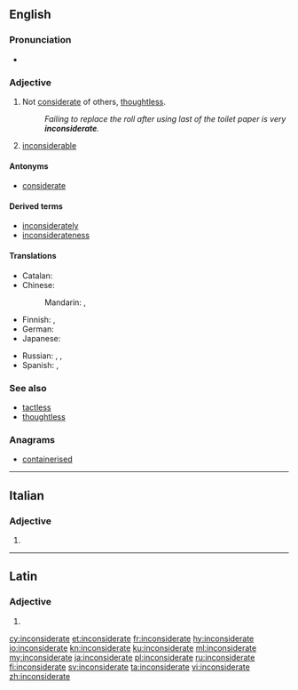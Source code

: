 ==English==

===Pronunciation===
* {{IPA|/ˌɪnkənˈsɪdərɪt/|/ˌɪŋ-/|lang=en}}

===Adjective===
{{en-adj}}

# Not [[considerate]] of others, [[thoughtless]].
#: ''Failing to replace the roll after using last of the toilet paper is very '''inconsiderate'''.''
# {{context|obsolete|lang=en}} [[inconsiderable]]
#: {{rfquotek|E. Terry}}

====Antonyms====
* [[considerate]]

====Derived terms====
* [[inconsiderately]]
* [[inconsiderateness]]

====Translations====
{{trans-top|not considerate of others}}
* Catalan: {{t|ca|inconsiderat}}
* Chinese:
*: Mandarin: {{t|cmn|不體貼|sc=Hani}}, {{t|cmn|不体贴|tr=bù tǐtiē|sc=Hani}}
* Finnish: {{t|fi|harkitsematon}}, {{t+|fi|epäkohtelias}}
* German: {{t+|de|rücksichtslos}}
* Japanese: {{t+|ja|思いやり|tr=おもいやりのない, omoiyari no nai|alt=思い遣りのない|sc=Jpan}}
{{trans-mid}}
* Russian: {{t+|ru|невнимательный|tr=nevnimátelʹnyj|sc=Cyrl}} {{qualifier|к другим}}, {{t+|ru|неделикатный|tr=nedelikátnyj|sc=Cyrl}}, {{t+|ru|нетактичный|tr=netaktíčnyj|sc=Cyrl}}
* Spanish: {{t+|es|desconsiderado}}, {{t|es|inconsiderado}}
{{trans-bottom}}

===See also===
* [[tactless]]
* [[thoughtless]]

===Anagrams===
* [[containerised#English|containerised]]

----

==Italian==

===Adjective===
{{head|it|adjective form}}

# {{feminine plural of|inconsiderato|lang=it}}

----

==Latin==

===Adjective===
{{la-adj-form|inconsīderāte}}

# {{inflection of|inconsīderātus||voc|m|s|lang=la}}

[[cy:inconsiderate]]
[[et:inconsiderate]]
[[fr:inconsiderate]]
[[hy:inconsiderate]]
[[io:inconsiderate]]
[[kn:inconsiderate]]
[[ku:inconsiderate]]
[[ml:inconsiderate]]
[[my:inconsiderate]]
[[ja:inconsiderate]]
[[pl:inconsiderate]]
[[ru:inconsiderate]]
[[fi:inconsiderate]]
[[sv:inconsiderate]]
[[ta:inconsiderate]]
[[vi:inconsiderate]]
[[zh:inconsiderate]]